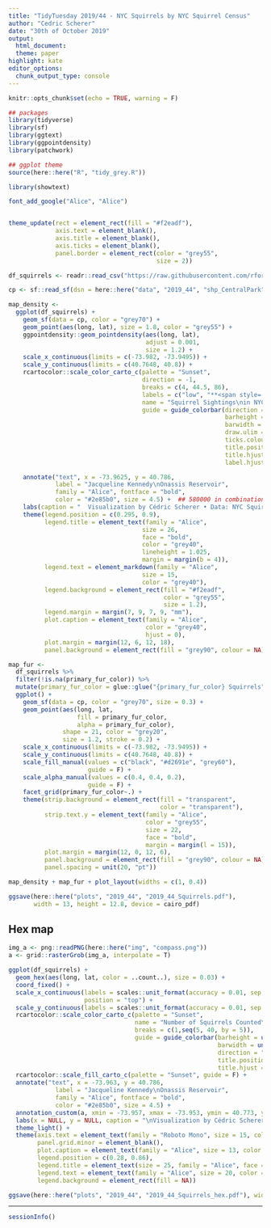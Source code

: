 ```yaml
---
title: "TidyTuesday 2019/44 - NYC Squirrels by NYC Squirrel Census"
author: "Cedric Scherer"
date: "30th of October 2019"
output:
  html_document:
  theme: paper
highlight: kate
editor_options:
  chunk_output_type: console
---
```


```r
knitr::opts_chunk$set(echo = TRUE, warning = F)
```

```r
## packages
library(tidyverse)
library(sf)
library(ggtext)
library(ggpointdensity)
library(patchwork)

## ggplot theme
source(here::here("R", "tidy_grey.R"))

library(showtext)

font_add_google("Alice", "Alice")


theme_update(rect = element_rect(fill = "#f2eadf"),
             axis.text = element_blank(),
             axis.title = element_blank(),
             axis.ticks = element_blank(),
             panel.border = element_rect(color = "grey55",
                                         size = 2))
```

```r
df_squirrels <- readr::read_csv("https://raw.githubusercontent.com/rfordatascience/tidytuesday/master/data/2019/2019-10-29/nyc_squirrels.csv")

cp <- sf::read_sf(dsn = here::here("data", "2019_44", "shp_CentralPark", "CentralPark.shp"), layer = "CentralPark")
```

```r
map_density <-
  ggplot(df_squirrels) +
    geom_sf(data = cp, color = "grey70") +
    geom_point(aes(long, lat), size = 1.8, color = "grey55") +
    ggpointdensity::geom_pointdensity(aes(long, lat),
                                      adjust = 0.001,
                                      size = 1.2) +
    scale_x_continuous(limits = c(-73.982, -73.9495)) +
    scale_y_continuous(limits = c(40.7648, 40.8)) +
    rcartocolor::scale_color_carto_c(palette = "Sunset",
                                     direction = -1,
                                     breaks = c(4, 44.5, 86),
                                     labels = c("low", "**<span style='font-family:Cambria'>←  </span> Clustering of Sightings <span style='font-family:Cambria'>  →</span>**", "high"),
                                     name = "Squirrel Sightings\nin NYC's Central Park",
                                     guide = guide_colorbar(direction = "horizontal",
                                                            barheight = unit(3, units = "mm"),
                                                            barwidth = unit(100, units = "mm"),
                                                            draw.ulim = FALSE,
                                                            ticks.colour = "transparent",
                                                            title.position = 'top',
                                                            title.hjust = 0.5,
                                                            label.hjust = 0.5)) +

    annotate("text", x = -73.9625, y = 40.786,
             label = "Jacqueline Kennedy\nOnassis Reservoir",
             family = "Alice", fontface = "bold",
             color = "#2e85b0", size = 4.5) +  ## 580000 in combination with palette = "Burg"
    labs(caption = "  Visualization by Cédric Scherer • Data: NYC Squirrel Census • Map: OpenStreetMap") +
    theme(legend.position = c(0.295, 0.9),
          legend.title = element_text(family = "Alice",
                                     size = 26,
                                     face = "bold",
                                     color = "grey40",
                                     lineheight = 1.025,
                                     margin = margin(b = 4)),
          legend.text = element_markdown(family = "Alice",
                                     size = 15,
                                     color = "grey40"),
          legend.background = element_rect(fill = "#f2eadf",
                                           color = "grey55",
                                           size = 1.2),
          legend.margin = margin(7, 9, 7, 9, "mm"),
          plot.caption = element_text(family = "Alice",
                                      color = "grey40",
                                      hjust = 0),
          plot.margin = margin(12, 6, 12, 18),
          panel.background = element_rect(fill = "grey90", colour = NA))
```

```r
map_fur <-
  df_squirrels %>%
  filter(!is.na(primary_fur_color)) %>%
  mutate(primary_fur_color = glue::glue("{primary_fur_color} Squirrels")) %>%
  ggplot() +
    geom_sf(data = cp, color = "grey70", size = 0.3) +
    geom_point(aes(long, lat,
                   fill = primary_fur_color,
                   alpha = primary_fur_color),
               shape = 21, color = "grey20",
               size = 1.2, stroke = 0.2) +
    scale_x_continuous(limits = c(-73.982, -73.9495)) +
    scale_y_continuous(limits = c(40.7648, 40.8)) +
    scale_fill_manual(values = c("black", "#d2691e", "grey60"),
                      guide = F) +
    scale_alpha_manual(values = c(0.4, 0.4, 0.2),
                      guide = F) +
    facet_grid(primary_fur_color~.) +
    theme(strip.background = element_rect(fill = "transparent",
                                          color = "transparent"),
          strip.text.y = element_text(family = "Alice",
                                      color = "grey55",
                                      size = 22,
                                      face = "bold",
                                      margin = margin(l = 15)),
          plot.margin = margin(12, 0, 12, 6),
          panel.background = element_rect(fill = "grey90", colour = NA),
          panel.spacing = unit(20, "pt"))
```

```r
map_density + map_fur + plot_layout(widths = c(1, 0.4))

ggsave(here::here("plots", "2019_44", "2019_44_Squirrels.pdf"),
       width = 13, height = 12.8, device = cairo_pdf)
```

## Hex map

```r
img_a <- png::readPNG(here::here("img", "compass.png"))
a <- grid::rasterGrob(img_a, interpolate = T)

ggplot(df_squirrels) +
  geom_hex(aes(long, lat, color = ..count..), size = 0.03) +
  coord_fixed() +
  scale_x_continuous(labels = scales::unit_format(accuracy = 0.01, sep = "", unit = "°W"),
                     position = "top") +
  scale_y_continuous(labels = scales::unit_format(accuracy = 0.01, sep = "", unit = "°N")) +
  rcartocolor::scale_color_carto_c(palette = "Sunset",
                                   name = "Number of Squirrels Counted\nin NYC's Central Park",
                                   breaks = c(1,seq(5, 40, by = 5)),
                                   guide = guide_colorbar(barheight = unit(5, units = "mm"),
                                                          barwidth = unit(120, units = "mm"),
                                                          direction = "horizontal",
                                                          title.position = "top",
                                                          title.hjust = 0.5)) +
  rcartocolor::scale_fill_carto_c(palette = "Sunset", guide = F) +
  annotate("text", x = -73.963, y = 40.786,
             label = "Jacqueline Kennedy\nOnassis Reservoir",
             family = "Alice", fontface = "bold",
             color = "#2e85b0", size = 4.5) +
  annotation_custom(a, xmin = -73.957, xmax = -73.953, ymin = 40.773, ymax = 40.777) +
  labs(x = NULL, y = NULL, caption = "\nVisualization by Cédric Scherer • Data by NYC Squirrel Census") +
  theme_light() +
  theme(axis.text = element_text(family = "Roboto Mono", size = 15, color = "grey50"),
        panel.grid.minor = element_blank(),
        plot.caption = element_text(family = "Alice", size = 13, color = "grey50"),
        legend.position = c(0.28, 0.86),
        legend.title = element_text(size = 25, family = "Alice", face = "bold"),
        legend.text = element_text(family = "Alice", size = 20, color = "grey50"),
        legend.background = element_rect(fill = NA))

ggsave(here::here("plots", "2019_44", "2019_44_Squirrels_hex.pdf"), width = 11.5, height = 12, device = cairo_pdf)
```

***

```r
sessionInfo()
```

